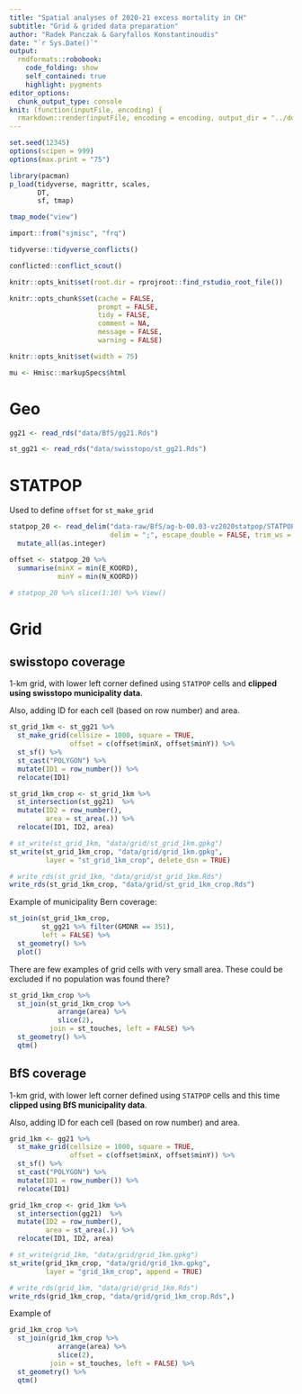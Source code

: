```yaml
---
title: "Spatial analyses of 2020-21 excess mortality in CH"
subtitle: "Grid & grided data preparation"
author: "Radek Panczak & Garyfallos Konstantinoudis"
date: "`r Sys.Date()`"
output:
  rmdformats::robobook:
    code_folding: show
    self_contained: true
    highlight: pygments
editor_options: 
  chunk_output_type: console
knit: (function(inputFile, encoding) {
  rmarkdown::render(inputFile, encoding = encoding, output_dir = "../docs") })
---
```


<!-- ----------------------------------------------------- -->

```r
set.seed(12345)
options(scipen = 999)
options(max.print = "75")

library(pacman)
p_load(tidyverse, magrittr, scales,  
       DT, 
       sf, tmap)

tmap_mode("view")

import::from("sjmisc", "frq")
```

```r
tidyverse::tidyverse_conflicts()

conflicted::conflict_scout()
```

```r
knitr::opts_knit$set(root.dir = rprojroot::find_rstudio_root_file())

knitr::opts_chunk$set(cache = FALSE,
                      prompt = FALSE,
                      tidy = FALSE,
                      comment = NA,
                      message = FALSE,
                      warning = FALSE)

knitr::opts_knit$set(width = 75)

mu <- Hmisc::markupSpecs$html
```

<!-- ----------------------------------------------------- -->

# Geo 

```r
gg21 <- read_rds("data/BfS/gg21.Rds")

st_gg21 <- read_rds("data/swisstopo/st_gg21.Rds")
```

<!-- ----------------------------------------------------- -->

# STATPOP

Used to define `offset` for `st_make_grid`

```r
statpop_20 <- read_delim("data-raw/BfS/ag-b-00.03-vz2020statpop/STATPOP2020.zip", 
                         delim = ";", escape_double = FALSE, trim_ws = TRUE)[] %>% 
  mutate_all(as.integer)

offset <- statpop_20 %>% 
  summarise(minX = min(E_KOORD),
            minY = min(N_KOORD))

# statpop_20 %>% slice(1:10) %>% View()
```

<!-- ----------------------------------------------------- -->

# Grid

## swisstopo coverage

1-km grid, with lower left corner defined using `STATPOP` cells and **clipped using swisstopo municipality data**.  

Also, adding ID for each cell (based on row number) and area.  

```r
st_grid_1km <- st_gg21 %>% 
  st_make_grid(cellsize = 1000, square = TRUE, 
               offset = c(offset$minX, offset$minY)) %>% 
  st_sf() %>%
  st_cast("POLYGON") %>% 
  mutate(ID1 = row_number()) %>% 
  relocate(ID1)

st_grid_1km_crop <- st_grid_1km %>% 
  st_intersection(st_gg21)  %>%
  mutate(ID2 = row_number(),
         area = st_area(.)) %>% 
  relocate(ID1, ID2, area)
```

```r
# st_write(st_grid_1km, "data/grid/st_grid_1km.gpkg")
st_write(st_grid_1km_crop, "data/grid/grid_1km.gpkg", 
         layer = "st_grid_1km_crop", delete_dsn = TRUE)

# write_rds(st_grid_1km, "data/grid/st_grid_1km.Rds")
write_rds(st_grid_1km_crop, "data/grid/st_grid_1km_crop.Rds")
```

Example of municipality Bern coverage:  

```r
st_join(st_grid_1km_crop,
        st_gg21 %>% filter(GMDNR == 351),
        left = FALSE) %>% 
  st_geometry() %>% 
  plot()
```

There are few examples of grid cells with very small area. These could be excluded if no population was found there?

```r
st_grid_1km_crop %>% 
  st_join(st_grid_1km_crop %>% 
            arrange(area) %>% 
            slice(2),
          join = st_touches, left = FALSE) %>% 
  st_geometry() %>% 
  qtm()
```

## BfS coverage

1-km grid, with lower left corner defined using `STATPOP` cells and this time **clipped using BfS municipality data**.  

Also, adding ID for each cell (based on row number) and area.  

```r
grid_1km <- gg21 %>% 
  st_make_grid(cellsize = 1000, square = TRUE, 
               offset = c(offset$minX, offset$minY)) %>% 
  st_sf() %>%
  st_cast("POLYGON") %>% 
  mutate(ID1 = row_number()) %>% 
  relocate(ID1)

grid_1km_crop <- grid_1km %>% 
  st_intersection(gg21)  %>%
  mutate(ID2 = row_number(),
         area = st_area(.)) %>% 
  relocate(ID1, ID2, area)
```

```r
# st_write(grid_1km, "data/grid/grid_1km.gpkg")
st_write(grid_1km_crop, "data/grid/grid_1km.gpkg", 
         layer = "grid_1km_crop", append = TRUE)

# write_rds(grid_1km, "data/grid/grid_1km.Rds")
write_rds(grid_1km_crop, "data/grid/grid_1km_crop.Rds",)
```

Example of 

```r
grid_1km_crop %>% 
  st_join(grid_1km_crop %>% 
            arrange(area) %>% 
            slice(2),
          join = st_touches, left = FALSE) %>% 
  st_geometry() %>% 
  qtm()
```